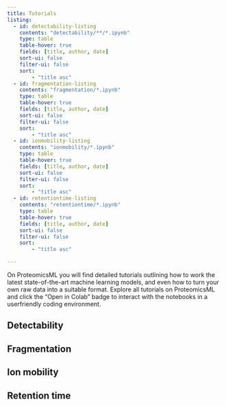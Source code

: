 ```yaml
---
title: Tutorials
listing:
  - id: detectability-listing
    contents: "detectability/**/*.ipynb"
    type: table
    table-hover: true
    fields: [title, author, date]
    sort-ui: false
    filter-ui: false
    sort:
        - "title asc"
  - id: fragmentation-listing
    contents: "fragmentation/*.ipynb"
    type: table
    table-hover: true
    fields: [title, author, date]
    sort-ui: false
    filter-ui: false
    sort:
        - "title asc"
  - id: ionmobility-listing
    contents: "ionmobility/*.ipynb"
    type: table
    table-hover: true
    fields: [title, author, date]
    sort-ui: false
    filter-ui: false
    sort:
        - "title asc"
  - id: retentiontime-listing
    contents: "retentiontime/*.ipynb"
    type: table
    table-hover: true
    fields: [title, author, date]
    sort-ui: false
    filter-ui: false
    sort:
        - "title asc"

---
```


On ProteomicsML you will find detailed tutorials outlining how to work the latest
state-of-the-art machine learning models, and even how to turn your own raw data into a
suitable format. Explore all tutorials on ProteomicsML and click the "Open in Colab"
badge to interact with the notebooks in a userfriendly coding environment.


## Detectability

::: {#detectability-listing}
:::


## Fragmentation

::: {#fragmentation-listing}
:::


## Ion mobility

::: {#ionmobility-listing}
:::


## Retention time

::: {#retentiontime-listing}
:::
